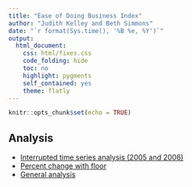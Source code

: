 ```yaml
---
title: "Ease of Doing Business Index"
author: "Judith Kelley and Beth Simmons"
date: "`r format(Sys.time(), '%B %e, %Y')`"
output: 
  html_document: 
    css: html/fixes.css
    code_folding: hide
    toc: no
    highlight: pygments
    self_contained: yes
    theme: flatly
---
```


```r
knitr::opts_chunk$set(echo = TRUE)
```

## Analysis

- [Interrupted time series analysis (2005 and 2006)](analysis/interrupted_time_series.html)
- [Percent change with floor](analysis/percent_change_floor.html)
- [General analysis](analysis/analysis.html)
